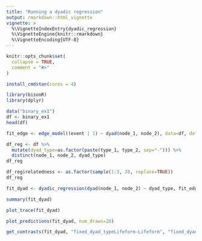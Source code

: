 ```yaml
---
title: "Running a dyadic regression"
output: rmarkdown::html_vignette
vignette: >
  %\VignetteIndexEntry{dyadic_regression}
  %\VignetteEngine{knitr::rmarkdown}
  %\VignetteEncoding{UTF-8}
---
```


```r
knitr::opts_chunk$set(
  collapse = TRUE,
  comment = "#>"
)
```

```r
install_cmdstan(cores = 4)
```

```r
library(bisonR)
library(dplyr)
```

```r
data("binary_ex1")
df <- binary_ex1
head(df)
```

```r
fit_edge <- edge_model((event | 1) ~ dyad(node_1, node_2), data=df, data_type="binary", mc_cores=4, verbose=TRUE)
```

```r
df_reg <- df %>%
  mutate(dyad_type=as.factor(paste(type_1, type_2, sep="-"))) %>%
  distinct(node_1, node_2, dyad_type)
df_reg

df_reg$relatedness <- as.factor(sample(1:3, 28, replace=TRUE))
df_reg
```
```r
fit_dyad <- dyadic_regression(dyad(node_1, node_2) ~ dyad_type, fit_edge, df_reg, mm=FALSE)
```

```r
summary(fit_dyad)
```
```r
plot_trace(fit_dyad)
```

```r
plot_predictions(fit_dyad, num_draws=20)
```
```r
get_contrasts(fit_dyad, "fixed_dyad_typeLifeform-Lifeform", "fixed_dyad_typeDroid-Droid")
```
